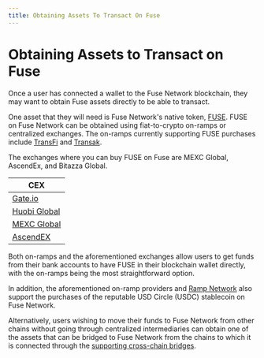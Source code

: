 ```yaml
---
title: Obtaining Assets To Transact On Fuse
---
```


# Obtaining Assets to Transact on Fuse

Once a user has connected a wallet to the Fuse Network blockchain, they may want to obtain Fuse assets directly to be able to transact.

One asset that they will need is Fuse Network's native token, [FUSE](../intro-to-fuse/fuse-token.mdx). FUSE on Fuse Network can be obtained using fiat-to-crypto on-ramps or centralized exchanges. The on-ramps currently supporting FUSE purchases include [TransFi](https://buy.transfi.com) and [Transak](https://transak.com).&#x20;

The exchanges where you can buy FUSE on Fuse are MEXC Global, AscendEx, and Bitazza Global.

| CEX                                                                                 |
| ----------------------------------------------------------------------------------- |
| [Gate.io](https://www.gate.io/en/price/fuse-fuse)                                   |
| [Huobi Global](https://www.htx.com/en-us/asset-introduction/details/?currency=fuse) |
| [MEXC Global](https://www.mexc.com/price/FUSE)                                      |
| [AscendEX](https://ascendex.com/en/cashtrade-spottrading/usdt/fuse)                 |

Both on-ramps and the aforementioned exchanges allow users to get funds from their bank accounts to have FUSE in their blockchain wallet directly, with the on-ramps being the most straightforward option.

In addition, the aforementioned on-ramp providers and [Ramp Network](https://ramp.network/) also support the purchases of the reputable USD Circle (USDC) stablecoin on Fuse Network.&#x20;

Alternatively, users wishing to move their funds to Fuse Network from other chains without going through centralized intermediaries can obtain one of the assets that can be bridged to Fuse Network from the chains to which it is connected through the [supporting cross-chain bridges](asset-bridges-to-other-chains.mdx).
